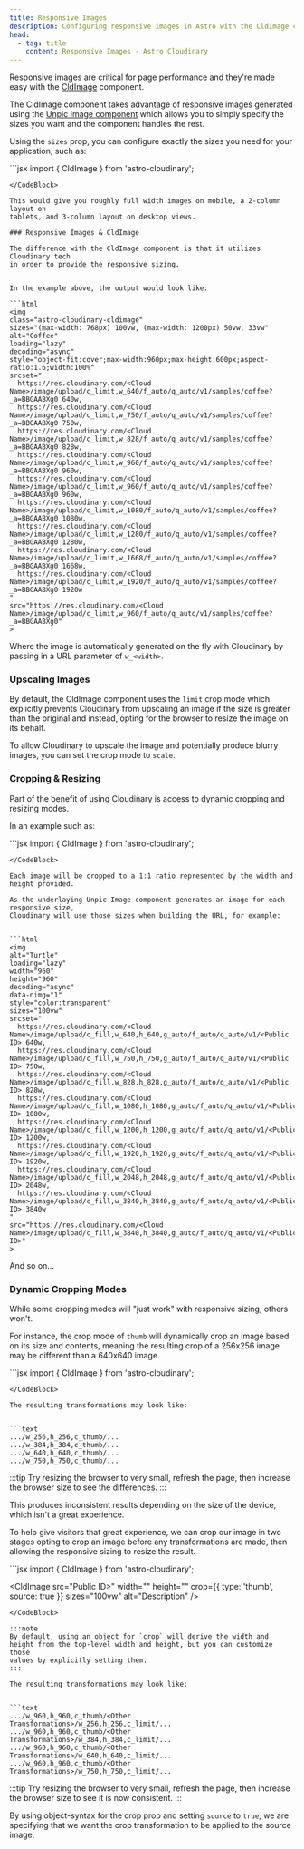 ```yaml
---
title: Responsive Images
description: Configuring responsive images in Astro with the CldImage component.
head:
  - tag: title
    content: Responsive Images - Astro Cloudinary
---
```



Responsive images are critical for page performance and they're made easy with
the [CldImage](/cldimage/basic-usage) component.

The CldImage component takes advantage of responsive images generated using
the [Unpic Image component](https://unpic.pics/img/astro/)
which allows you to simply specify the sizes you want and the component
handles the rest.

Using the `sizes` prop, you can configure exactly the sizes you need for your
application, such as:


<HeaderImage>
  <CldImage
    width="960"
    height="600"
    src="samples/coffee"
    sizes="(max-width: 768px) 100vw,
          (max-width: 1200px) 50vw,
          33vw"
    alt="Coffee"
  />
</HeaderImage>

<CodeBlock>
```jsx
  import { CldImage } from 'astro-cloudinary';

  <CldImage
    src="<Public ID>"
    width="<Width>"
    height="<Height>"
    sizes="(max-width: 768px) 100vw,
          (max-width: 1200px) 50vw,
          33vw"
    alt="<Description>"
  />
  ```
</CodeBlock>

This would give you roughly full width images on mobile, a 2-column layout on
tablets, and 3-column layout on desktop views.

### Responsive Images & CldImage

The difference with the CldImage component is that it utilizes Cloudinary tech
in order to provide the responsive sizing.


In the example above, the output would look like:

```html
<img
  class="astro-cloudinary-cldimage"
  sizes="(max-width: 768px) 100vw, (max-width: 1200px) 50vw, 33vw"
  alt="Coffee"
  loading="lazy"
  decoding="async"
  style="object-fit:cover;max-width:960px;max-height:600px;aspect-ratio:1.6;width:100%"
  srcset="
    https://res.cloudinary.com/<Cloud Name>/image/upload/c_limit,w_640/f_auto/q_auto/v1/samples/coffee?_a=BBGAABXg0 640w,
    https://res.cloudinary.com/<Cloud Name>/image/upload/c_limit,w_750/f_auto/q_auto/v1/samples/coffee?_a=BBGAABXg0 750w,
    https://res.cloudinary.com/<Cloud Name>/image/upload/c_limit,w_828/f_auto/q_auto/v1/samples/coffee?_a=BBGAABXg0 828w,
    https://res.cloudinary.com/<Cloud Name>/image/upload/c_limit,w_960/f_auto/q_auto/v1/samples/coffee?_a=BBGAABXg0 960w,
    https://res.cloudinary.com/<Cloud Name>/image/upload/c_limit,w_960/f_auto/q_auto/v1/samples/coffee?_a=BBGAABXg0 960w,
    https://res.cloudinary.com/<Cloud Name>/image/upload/c_limit,w_1080/f_auto/q_auto/v1/samples/coffee?_a=BBGAABXg0 1080w,
    https://res.cloudinary.com/<Cloud Name>/image/upload/c_limit,w_1280/f_auto/q_auto/v1/samples/coffee?_a=BBGAABXg0 1280w,
    https://res.cloudinary.com/<Cloud Name>/image/upload/c_limit,w_1668/f_auto/q_auto/v1/samples/coffee?_a=BBGAABXg0 1668w,
    https://res.cloudinary.com/<Cloud Name>/image/upload/c_limit,w_1920/f_auto/q_auto/v1/samples/coffee?_a=BBGAABXg0 1920w
  "
  src="https://res.cloudinary.com/<Cloud Name>/image/upload/c_limit,w_960/f_auto/q_auto/v1/samples/coffee?_a=BBGAABXg0"
>
```

Where the image is automatically generated on the fly with Cloudinary by passing
in a URL parameter of `w_<width>`.

### Upscaling Images

By default, the CldImage component uses the `limit` crop mode which explicitly
prevents Cloudinary from upscaling an image if the size is greater than the original
and instead, opting for the browser to resize the image on its behalf.

To allow Cloudinary to upscale the image and potentially produce blurry images,
you can set the crop mode to `scale`.

### Cropping & Resizing

Part of the benefit of using Cloudinary is access to dynamic cropping and
resizing modes.

In an example such as:

<HeaderImage>
  <CldImage
    width="960"
    height="960"
    src="samples/coffee"
    crop="fill"
    sizes="100vw"
    alt="Turtle"
  />
</HeaderImage>

<CodeBlock>
```jsx
  import { CldImage } from 'astro-cloudinary';

  <CldImage
    src="Public ID>"
    width="<Width>"
    height="<Height>"
    crop="fill"
    sizes="100vw"
    alt="Description"
  />
  ```
</CodeBlock>

Each image will be cropped to a 1:1 ratio represented by the width and height provided.

As the underlaying Unpic Image component generates an image for each responsive size,
Cloudinary will use those sizes when building the URL, for example:


```html
<img
  alt="Turtle"
  loading="lazy"
  width="960"
  height="960"
  decoding="async"
  data-nimg="1"
  style="color:transparent"
  sizes="100vw"
  srcset="
    https://res.cloudinary.com/<Cloud Name>/image/upload/c_fill,w_640,h_640,g_auto/f_auto/q_auto/v1/<Public ID> 640w,
    https://res.cloudinary.com/<Cloud Name>/image/upload/c_fill,w_750,h_750,g_auto/f_auto/q_auto/v1/<Public ID> 750w,
    https://res.cloudinary.com/<Cloud Name>/image/upload/c_fill,w_828,h_828,g_auto/f_auto/q_auto/v1/<Public ID> 828w,
    https://res.cloudinary.com/<Cloud Name>/image/upload/c_fill,w_1080,h_1080,g_auto/f_auto/q_auto/v1/<Public ID> 1080w,
    https://res.cloudinary.com/<Cloud Name>/image/upload/c_fill,w_1200,h_1200,g_auto/f_auto/q_auto/v1/<Public ID> 1200w,
    https://res.cloudinary.com/<Cloud Name>/image/upload/c_fill,w_1920,h_1920,g_auto/f_auto/q_auto/v1/<Public ID> 1920w,
    https://res.cloudinary.com/<Cloud Name>/image/upload/c_fill,w_2048,h_2048,g_auto/f_auto/q_auto/v1/<Public ID> 2048w,
    https://res.cloudinary.com/<Cloud Name>/image/upload/c_fill,w_3840,h_3840,g_auto/f_auto/q_auto/v1/<Public ID> 3840w
  "
  src="https://res.cloudinary.com/<Cloud Name>/image/upload/c_fill,w_3840,h_3840,g_auto/f_auto/q_auto/v1/<Public ID>"
>
```

And so on...

### Dynamic Cropping Modes

While some cropping modes will "just work" with responsive sizing, others won't.

For instance, the crop mode of `thumb` will dynamically crop an image based on its
size and contents, meaning the resulting crop of a 256x256 image may be different
than a 640x640 image.

<HeaderImage>
  <CldImage
    width="960"
    height="960"
    src="samples/coffee"
    crop="thumb"
    sizes="100vw"
    alt="Turtle"
  />
</HeaderImage>

<CodeBlock>
```jsx
  import { CldImage } from 'astro-cloudinary';

  <CldImage
    src="Public ID>"
    width="<Width>"
    height="<Height>"
    crop="thumb"
    sizes="100vw"
    alt="Description"
  />
  ```
</CodeBlock>

The resulting transformations may look like:


```text
.../w_256,h_256,c_thumb/...
.../w_384,h_384,c_thumb/...
.../w_640,h_640,c_thumb/...
.../w_750,h_750,c_thumb/...
```

:::tip
Try resizing the browser to very small, refresh the page, then increase
the browser size to see the differences.
:::

This produces inconsistent results depending on the size of the device, which isn't
a great experience.

To help give visitors that great experience, we can crop our image in two stages
opting to crop an image before any transformations are made, then allowing the
responsive sizing to resize the result.

<HeaderImage>
  <CldImage
    src="samples/coffee"
    width="960"
    height="960"
    crop={{
      type: 'thumb',
      source: true
    }}
    alt="Turtle"
    sizes="100vw"
  />
</HeaderImage>

<CodeBlock>
```jsx
  import { CldImage } from 'astro-cloudinary';

  <CldImage
    src="Public ID>"
    width="<Width>"
    height="<Height>"
    crop={{
      type: 'thumb',
      source: true
    }}
    sizes="100vw"
    alt="Description"
  />
  ```
</CodeBlock>

:::note
By default, using an object for `crop` will derive the width and
height from the top-level width and height, but you can customize those
values by explicitly setting them.
:::

The resulting transformations may look like:


```text
.../w_960,h_960,c_thumb/<Other Transformations>/w_256,h_256,c_limit/...
.../w_960,h_960,c_thumb/<Other Transformations>/w_384,h_384,c_limit/...
.../w_960,h_960,c_thumb/<Other Transformations>/w_640,h_640,c_limit/...
.../w_960,h_960,c_thumb/<Other Transformations>/w_750,h_750,c_limit/...
```

:::tip
Try resizing the browser to very small, refresh the page, then increase
the browser size to see it is now consistent.
:::

By using object-syntax for the crop prop and setting `source` to `true`, we 
are specifying that we want the crop transformation to be applied to the
source image.